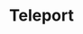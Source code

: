 ---
id: "q_vue_hard_004"
questionType: "MULTIPLE_CHOICE"
title: "Teleport"
description: "What is the purpose of the <teleport> component in Vue?"
difficulty: "HARD"
category: "Vue"
options:
  - "To move components between routes"
  - "To render content outside the current DOM hierarchy"
  - "To lazy-load components"
  - "To bind events globally"
correctAnswer: 1
---